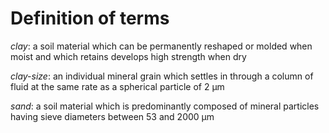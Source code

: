 # Definition of terms {#definition-of-terms}

*clay*: a soil material which can be permanently reshaped or molded when moist and which retains develops high strength when dry

*clay-size*: an individual mineral grain which settles in through a column of fluid at the same rate as a spherical particle of 2 &mu;m

*sand*: a soil material which is predominantly composed of mineral particles having sieve diameters between 53 and 2000 &mu;m


